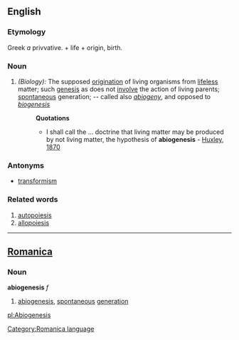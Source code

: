 ==English==
===Etymology===
Greek ''a'' privvative. +  life +  origin, birth.
===Noun===
#''(Biology):'' The supposed [[origination]] of living organisms from [[lifeless]] matter; such [[genesis]] as does not [[involve]] the action of living parents; [[spontaneous]] generation; -- called also ''[[abiogeny]]'', and opposed to ''[[biogenesis]]''
#:'''Quotations'''
#:*I shall call the ... doctrine that living matter may be produced by not living matter, the hypothesis of '''abiogenesis''' - [[Huxley, 1870]]
===Antonyms===
*[[transformism]]
===Related words===
#[[autopoiesis]]
#[[allopoiesis]]
----

==[[Romanica]]==
[[Category:Romanica language]]
===Noun===
<b>abiogenesis</b> ''f''
#[[abiogenesis]], [[spontaneous]] [[generation]]

[[pl:Abiogenesis]]